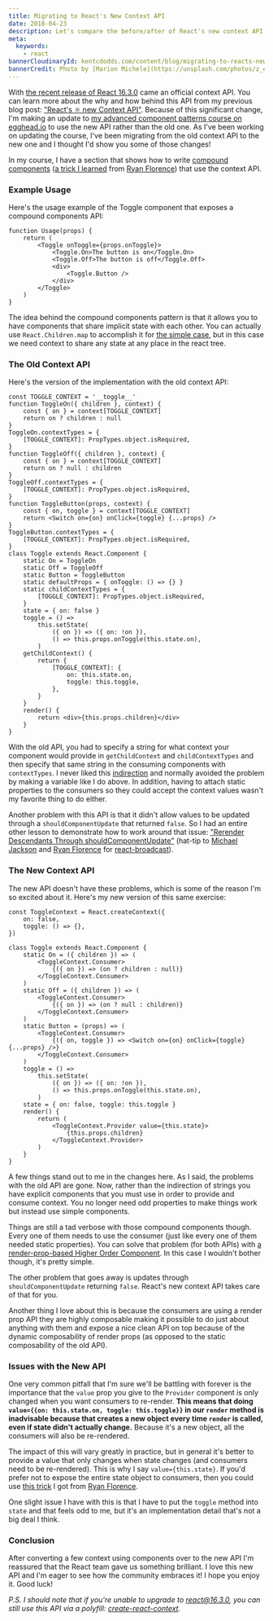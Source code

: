 ```yaml
---
title: Migrating to React's New Context API
date: 2018-04-23
description: Let's compare the before/after of React's new context API.
meta:
  keywords:
    - react
bannerCloudinaryId: kentcdodds.com/content/blog/migrating-to-reacts-new-context-api/banner
bannerCredit: Photo by [Marion Michele](https://unsplash.com/photos/z_eFLP9aS6s)
---
```


With
[the recent release of React 16.3.0](https://reactjs.org/blog/2018/03/29/react-v-16-3.html)
came an official context API. You can learn more about the why and how behind
this API from my previous blog post:
["React's ⚛️ new Context API"](/blog/reacts-new-context-api). Because of this
significant change, I'm making an update to
[my advanced component patterns course on egghead.io](https://egghead.io/courses/advanced-react-component-patterns)
to use the new API rather than the old one. As I've been working on updating the
course, I've been migrating from the old context API to the new one and I
thought I'd show you some of those changes!

In my course, I have a section that shows how to write
[compound components](https://egghead.io/lessons/react-make-compound-react-components-flexible)
([a trick I learned](https://youtu.be/hEGg-3pIHlE) from
[Ryan Florence](https://twitter.com/ryanflorence)) that use the context API.

### Example Usage

Here's the usage example of the Toggle component that exposes a compound
components API:

```tsx
function Usage(props) {
	return (
		<Toggle onToggle={props.onToggle}>
			<Toggle.On>The button is on</Toggle.On>
			<Toggle.Off>The button is off</Toggle.Off>
			<div>
				<Toggle.Button />
			</div>
		</Toggle>
	)
}
```

The idea behind the compound components pattern is that it allows you to have
components that share implicit state with each other. You can actually use
`React.Children.map` to accomplish it for
[the simple case](https://egghead.io/lessons/react-write-compound-components),
but in this case we need context to share any state at any place in the react
tree.

### The Old Context API

Here's the version of the implementation with the old context API:

```tsx
const TOGGLE_CONTEXT = '__toggle__'
function ToggleOn({ children }, context) {
	const { on } = context[TOGGLE_CONTEXT]
	return on ? children : null
}
ToggleOn.contextTypes = {
	[TOGGLE_CONTEXT]: PropTypes.object.isRequired,
}
function ToggleOff({ children }, context) {
	const { on } = context[TOGGLE_CONTEXT]
	return on ? null : children
}
ToggleOff.contextTypes = {
	[TOGGLE_CONTEXT]: PropTypes.object.isRequired,
}
function ToggleButton(props, context) {
	const { on, toggle } = context[TOGGLE_CONTEXT]
	return <Switch on={on} onClick={toggle} {...props} />
}
ToggleButton.contextTypes = {
	[TOGGLE_CONTEXT]: PropTypes.object.isRequired,
}
class Toggle extends React.Component {
	static On = ToggleOn
	static Off = ToggleOff
	static Button = ToggleButton
	static defaultProps = { onToggle: () => {} }
	static childContextTypes = {
		[TOGGLE_CONTEXT]: PropTypes.object.isRequired,
	}
	state = { on: false }
	toggle = () =>
		this.setState(
			({ on }) => ({ on: !on }),
			() => this.props.onToggle(this.state.on),
		)
	getChildContext() {
		return {
			[TOGGLE_CONTEXT]: {
				on: this.state.on,
				toggle: this.toggle,
			},
		}
	}
	render() {
		return <div>{this.props.children}</div>
	}
}
```

With the old API, you had to specify a string for what context your component
would provide in `getChildContext` and `childContextTypes` and then specify that
same string in the consuming components with `contextTypes`. I never liked this
[indirection](https://en.wikipedia.org/wiki/Indirection) and normally avoided
the problem by making a variable like I do above. In addition, having to attach
static properties to the consumers so they could accept the context values
wasn't my favorite thing to do either.

Another problem with this API is that it didn't allow values to be updated
through a `shouldComponentUpdate` that returned `false`. So I had an entire
other lesson to demonstrate how to work around that issue:
["Rerender Descendants Through shouldComponentUpdate"](https://egghead.io/lessons/react-rerender-descendants-through-shouldcomponentupdate)
(hat-tip to [Michael Jackson](https://twitter.com/mjackson) and
[Ryan Florence](https://twitter.com/ryanflorence) for
[react-broadcast](https://github.com/ReactTraining/react-broadcast)).

### The New Context API

The new API doesn't have these problems, which is some of the reason I'm so
excited about it. Here's my new version of this same exercise:

```tsx
const ToggleContext = React.createContext({
	on: false,
	toggle: () => {},
})

class Toggle extends React.Component {
	static On = ({ children }) => (
		<ToggleContext.Consumer>
			{({ on }) => (on ? children : null)}
		</ToggleContext.Consumer>
	)
	static Off = ({ children }) => (
		<ToggleContext.Consumer>
			{({ on }) => (on ? null : children)}
		</ToggleContext.Consumer>
	)
	static Button = (props) => (
		<ToggleContext.Consumer>
			{({ on, toggle }) => <Switch on={on} onClick={toggle} {...props} />}
		</ToggleContext.Consumer>
	)
	toggle = () =>
		this.setState(
			({ on }) => ({ on: !on }),
			() => this.props.onToggle(this.state.on),
		)
	state = { on: false, toggle: this.toggle }
	render() {
		return (
			<ToggleContext.Provider value={this.state}>
				{this.props.children}
			</ToggleContext.Provider>
		)
	}
}
```

A few things stand out to me in the changes here. As I said, the problems with
the old API are gone. Now, rather than the indirection of strings you have
explicit components that you must use in order to provide and consume context.
You no longer need odd properties to make things work but instead use simple
components.

Things are still a tad verbose with those compound components though. Every one
of them needs to use the consumer (just like every one of them needed static
properties). You can solve that problem (for both APIs) with
[a render-prop-based Higher Order Component](https://egghead.io/lessons/react-implement-a-higher-order-component-with-render-props).
In this case I wouldn't bother though, it's pretty simple.

The other problem that goes away is updates through `shouldComponentUpdate`
returning `false`. React's new context API takes care of that for you.

Another thing I love about this is because the consumers are using a render prop
API they are highly composable making it possible to do just about anything with
them and expose a nice clean API on top because of the dynamic composability of
render props (as opposed to the static composability of the old API).

### Issues with the New API

One very common pitfall that I'm sure we'll be battling with forever is the
importance that the `value` prop you give to the `Provider` component is only
changed when you want consumers to re-render. **This means that doing
`value={{on: this.state.on, toggle: this.toggle}}` in our `render` method is
inadvisable because that creates a new object every time `render` is called,
even if state didn't actually change.** Because it's a new object, all the
consumers will also be re-rendered.

The impact of this will vary greatly in practice, but in general it's better to
provide a value that only changes when state changes (and consumers need to be
re-rendered). This is why I say `value={this.state}`. If you'd prefer not to
expose the entire state object to consumers, then you could use
[this trick](https://twitter.com/ryanflorence/status/981179212147998721) I got
from [Ryan Florence](https://twitter.com/ryanflorence).

One slight issue I have with this is that I have to put the `toggle` method into
`state` and that feels odd to me, but it's an implementation detail that's not a
big deal I think.

### Conclusion

After converting a few context using components over to the new API I'm
reassured that the React team gave us something brilliant. I love this new API
and I'm eager to see how the community embraces it! I hope you enjoy it. Good
luck!

_P.S. I should note that if you're unable to upgrade to react@16.3.0, you can
still use this API via a polyfill:_
[_create-react-context_](https://www.npmjs.com/package/create-react-context)_._
